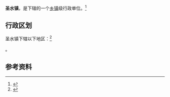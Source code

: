 {{中国乡级行政区|61/07/21/101/000}}

'''圣水镇'''，是{{PRC admin/fullname|61/07/21/101/000|3}}下辖的一个[[乡镇|乡镇]]级行政单位。<ref>{{PRC admin/ref sgc|{{PRC admin/parent|61/07/21/101/000}}}}</ref>

== 行政区划 ==

圣水镇下辖以下地区：<ref>{{PRC admin/ref sgc|61/07/21/101/000}}</ref>

{{PRC admin/children|61/07/21/101/000}}。

== 参考资料 ==

{{reflist}}

{{行政区划小作品}}
{{PRC admin/navcat|61/07/21/101/000}}
